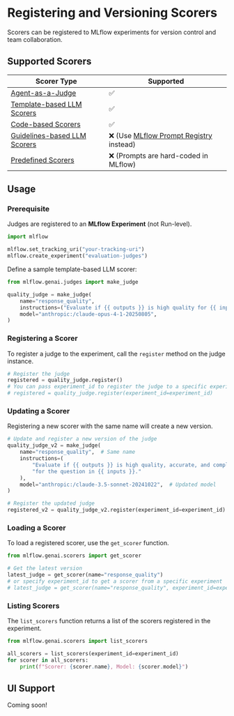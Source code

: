 # Registering and Versioning Scorers

Scorers can be registered to MLflow experiments for version control and team collaboration.

## Supported Scorers

| Scorer Type                                                                      | Supported                                                         |
| -------------------------------------------------------------------------------- | ----------------------------------------------------------------- |
| [Agent-as-a-Judge](/genai/eval-monitor/scorers/llm-judge/agentic-overview)       | ✅                                                                |
| [Template-based LLM Scorers](/genai/eval-monitor/scorers/llm-judge/make-judge)   | ✅                                                                |
| [Code-based Scorers](/genai/eval-monitor/scorers/custom)                         | ✅                                                                |
| [Guidelines-based LLM Scorers](/genai/eval-monitor/scorers/llm-judge/guidelines) | ❌ (Use [MLflow Prompt Registry](/genai/prompt-registry) instead) |
| [Predefined Scorers](/genai/eval-monitor/scorers/llm-judge/predefined)           | ❌ (Prompts are hard-coded in MLflow)                             |

## Usage

### Prerequisite

Judges are registered to an **MLflow Experiment** (not Run-level).

```python
import mlflow

mlflow.set_tracking_uri("your-tracking-uri")
mlflow.create_experiment("evaluation-judges")
```

Define a sample template-based LLM scorer:

```python
from mlflow.genai.judges import make_judge

quality_judge = make_judge(
    name="response_quality",
    instructions=("Evaluate if {{ outputs }} is high quality for {{ inputs }}."),
    model="anthropic:/claude-opus-4-1-20250805",
)
```

### Registering a Scorer

To register a judge to the experiment, call the `register` method on the judge instance.

```python
# Register the judge
registered = quality_judge.register()
# You can pass experiment_id to register the judge to a specific experiment
# registered = quality_judge.register(experiment_id=experiment_id)
```

### Updating a Scorer

Registering a new scorer with the same name will create a new version.

```python
# Update and register a new version of the judge
quality_judge_v2 = make_judge(
    name="response_quality",  # Same name
    instructions=(
        "Evaluate if {{ outputs }} is high quality, accurate, and complete "
        "for the question in {{ inputs }}."
    ),
    model="anthropic:/claude-3.5-sonnet-20241022",  # Updated model
)

# Register the updated judge
registered_v2 = quality_judge_v2.register(experiment_id=experiment_id)
```

### Loading a Scorer

To load a registered scorer, use the `get_scorer` function.

```python
from mlflow.genai.scorers import get_scorer

# Get the latest version
latest_judge = get_scorer(name="response_quality")
# or specify experiment_id to get a scorer from a specific experiment
# latest_judge = get_scorer(name="response_quality", experiment_id=experiment_id)
```

### Listing Scorers

The `list_scorers` function returns a list of the scorers registered in the experiment.

```python
from mlflow.genai.scorers import list_scorers

all_scorers = list_scorers(experiment_id=experiment_id)
for scorer in all_scorers:
    print(f"Scorer: {scorer.name}, Model: {scorer.model}")
```

## UI Support

Coming soon!
